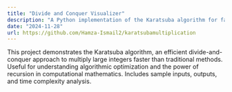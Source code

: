 ```yaml
---
title: "Divide and Conquer Visualizer"
description: "A Python implementation of the Karatsuba algorithm for fast multiplication of large integers."
date: "2024-11-28"
url: https://github.com/Hamza-Ismail2/karatsubamultiplication
---
```


This project demonstrates the Karatsuba algorithm, an efficient divide-and-conquer approach to multiply large integers faster than traditional methods. Useful for understanding algorithmic optimization and the power of recursion in computational mathematics. Includes sample inputs, outputs, and time complexity analysis.
